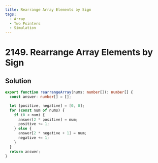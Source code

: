 ```yaml
---
title: Rearrange Array Elements by Sign
tags:
  - Array
  - Two Pointers
  - Simulation
---
```


# 2149. Rearrange Array Elements by Sign

<Badges>
  <LevelBadge level="medium" />
  <TopicBadge name="Array" slug="array" />
  <TopicBadge name="Two Pointers" slug="two-pointers" />
  <TopicBadge name="Simulation" slug="simulation" />
</Badges>

## Solution

```typescript filename="solution.ts" copy
export function rearrangeArray(nums: number[]): number[] {
  const answer: number[] = [];

  let [positive, negative] = [0, 0];
  for (const num of nums) {
    if (0 < num) {
      answer[2 * positive] = num;
      positive += 1;
    } else {
      answer[2 * negative + 1] = num;
      negative += 1;
    }
  }
  return answer;
}
```

<ProblemLink
  codingSite="leetcode"
  href="https://leetcode.com/problems/rearrange-array-elements-by-sign"
  title="Rearrange Array Elements by Sign"
/>
